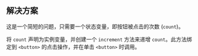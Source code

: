 
## 解决方案

这是一个简短的问题，只需要一个状态变量，即按钮被点击的次数 (`count`)。

将 `count` 声明为实例变量，并创建一个 `increment` 方法来递增 `count`。此方法绑定到 `<button>` 的点击操作，并在单击 `<button>` 时调用。

<TestCases />
